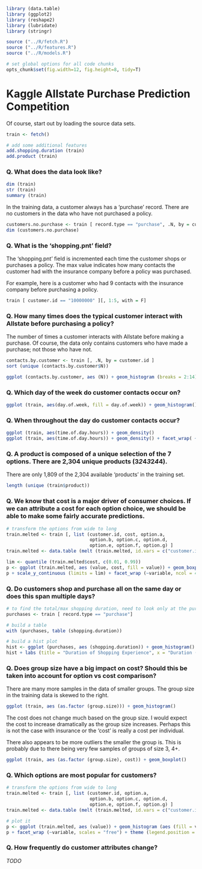 ```r

library (data.table)
library (ggplot2)
library (reshape2)
library (lubridate)
library (stringr)

source ("../R/fetch.R")
source ("../R/features.R")
source ("../R/models.R")

# set global options for all code chunks
opts_chunk$set(fig.width=12, fig.height=8, tidy=T)
```

Kaggle Allstate Purchase Prediction Competition
========================================================

Of course, start out by loading the source data sets.

```r

train <- fetch()

# add some additional features
add.shopping.duration (train)
add.product (train)
```

### Q. What does the data look like?

```r
dim (train)
str (train)
summary (train)
```

In the training data, a customer always has a 'purchase' record.  There are no customers in the data who have not purchased a policy.

```r
customers.no.purchase <- train [ record.type == "purchase", .N, by = customer.id][ N > 1]
dim (customers.no.purchase)
```

### Q. What is the 'shopping.pnt' field?

The 'shopping.pnt' field is incremented each time the customer shops or purchases a policy.  The max value indicates how many contacts the customer had with the insurance company before a policy was purchased.  

For example, here is a customer who had 9 contacts with the insurance company before purchasing a policy.

```r
train [ customer.id == "10000000" ][, 1:5, with = F]
```

### Q. How many times does the typical customer interact with Allstate before purchasing a policy?

The number of times a customer interacts with Allstate before making a purchase.  Of course, the data only contains customers who have made a purchase; not those who have not.

```r
contacts.by.customer <- train [, .N, by = customer.id ]
sort (unique (contacts.by.customer$N))

ggplot (contacts.by.customer, aes (N)) + geom_histogram (breaks = 2:14)
```

### Q. Which day of the week do customer contacts occur on?

```r
ggplot (train, aes(day.of.week, fill = day.of.week)) + geom_histogram()
```

### Q. When throughout the day do customer contacts occur?

```r
ggplot (train, aes(time.of.day.hours)) + geom_density()
ggplot (train, aes(time.of.day.hours)) + geom_density() + facet_wrap( ~ day.of.week, ncol = 4)
```

### Q. A product is composed of a unique selection of the 7 options.  There are 2,304 unique products (3*2*4*3*2*4*4).

There are only 1,809 of the 2,304 available 'products' in the training set.

```r
length (unique (train$product))
```

### Q. We know that cost is a major driver of consumer choices.  If we can attribute a cost for each option choice, we should be able to make some fairly accurate predictions.

```r

# transform the options from wide to long
train.melted <- train [, list (customer.id, cost, option.a, 
                               option.b, option.c, option.d, 
                               option.e, option.f, option.g) ]
train.melted <- data.table (melt (train.melted, id.vars = c("customer.id", "cost")))

lim <- quantile (train.melted$cost, c(0.01, 0.99))
p <- ggplot (train.melted, aes (value, cost, fill = value)) + geom_boxplot()
p + scale_y_continuous (limits = lim) + facet_wrap (~variable, ncol = 4, scales = "free")
```

### Q. Do customers shop and purchase all on the same day or does this span multiple days?

```r

# to find the total/max shopping duration, need to look only at the purchase records
purchases <- train [ record.type == "purchase"]

# build a table
with (purchases, table (shopping.duration))

# build a hist plot
hist <- ggplot (purchases, aes (shopping.duration)) + geom_histogram() 
hist + labs (title = "Duration of Shopping Experience", x = "Duration (Days)")
```

### Q. Does group size have a big impact on cost?  Should this be taken into account for option vs cost comparison?

There are many more samples in the data of smaller groups.  The group size in the training data is skewed to the right.

```r
ggplot (train, aes (as.factor (group.size))) + geom_histogram()
```

The cost does not change much based on the group size.  I would expect the cost to increase dramatically as the group size increases.  Perhaps this is not the case with insurance or the 'cost' is really a cost per individual.

There also appears to be more outliers the smaller the group is.  This is probably due to there being very few samples of groups of size 3, 4+.

```r
ggplot (train, aes (as.factor (group.size), cost)) + geom_boxplot()
```

### Q. Which options are most popular for customers?

```r

# transform the options from wide to long
train.melted <- train [, list (customer.id, option.a, 
                               option.b, option.c, option.d, 
                               option.e, option.f, option.g) ]
train.melted <- data.table (melt (train.melted, id.vars = c("customer.id")))

# plot it
p <- ggplot (train.melted, aes (value)) + geom_histogram (aes (fill = value)) 
p + facet_wrap (~variable, scales = "free") + theme (legend.position = "none")
```

### Q. How frequently do customer attributes change?

*TODO*

